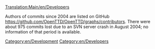 [[Translation:Main/en/Developers]]

Authors of commits since 2004 are listed on GitHub https://github.com/OpenTTD/OpenTTD/graphs/contributors. There were about 975 commits lost due to an SVN server crash in August 2004; no information of that period is available.

[[Category:en/Development]]
[[Category:en/Developers]]